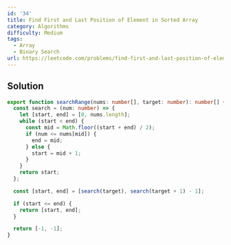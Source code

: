```yaml
---
id: '34'
title: Find First and Last Position of Element in Sorted Array
category: Algorithms
difficulty: Medium
tags:
  - Array
  - Binary Search
url: https://leetcode.com/problems/find-first-and-last-position-of-element-in-sorted-array
---
```


## Solution

```typescript showLineNumbers
export function searchRange(nums: number[], target: number): number[] {
  const search = (num: number) => {
    let [start, end] = [0, nums.length];
    while (start < end) {
      const mid = Math.floor((start + end) / 2);
      if (num <= nums[mid]) {
        end = mid;
      } else {
        start = mid + 1;
      }
    }
    return start;
  };

  const [start, end] = [search(target), search(target + 1) - 1];

  if (start <= end) {
    return [start, end];
  }

  return [-1, -1];
}
```
